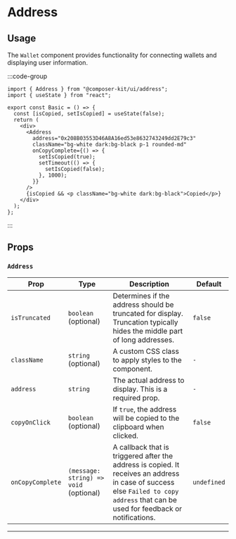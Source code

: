 
# Address

## Usage

The `Wallet` component provides functionality for connecting wallets and displaying user information.

:::code-group

<div data-title="Preview">
  <Basic />
</div>

```tsx [app.tsx]
import { Address } from "@composer-kit/ui/address";
import { useState } from "react";

export const Basic = () => {
  const [isCopied, setIsCopied] = useState(false);
  return (
    <div>
      <Address
        address="0x208B03553D46A8A16ed53e8632743249dd2E79c3"
        className="bg-white dark:bg-black p-1 rounded-md"
        onCopyComplete={() => {
          setIsCopied(true);
          setTimeout(() => {
            setIsCopied(false);
          }, 1000);
        }}
      />
      {isCopied && <p className="bg-white dark:bg-black">Copied</p>}
    </div>
  );
};
```

:::

## Props

### `Address`

| Prop             | Type                                   | Description                                                                                                                                                                       | Default     |
| ---------------- | -------------------------------------- | --------------------------------------------------------------------------------------------------------------------------------------------------------------------------------- | ----------- |
| `isTruncated`    | `boolean` (optional)                   | Determines if the address should be truncated for display. Truncation typically hides the middle part of long addresses.                                                          | `false`     |
| `className`      | `string` (optional)                    | A custom CSS class to apply styles to the component.                                                                                                                              | `-`         |
| `address`        | `string`                               | The actual address to display. This is a required prop.                                                                                                                           | `-`         |
| `copyOnClick`    | `boolean` (optional)                   | If `true`, the address will be copied to the clipboard when clicked.                                                                                                              | `false`     |
| `onCopyComplete` | `(message: string) => void` (optional) | A callback that is triggered after the address is copied. It receives an address in case of success else `Failed to copy address` that can be used for feedback or notifications. | `undefined` |

---
